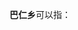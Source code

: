 '''巴仁乡'''可以指：
{{PRC admin/disambig|65/30/22/202/000|65/31/22/200/000|65/31/26/207/000}}
{{disambig|cat=三字中国乡名消歧义}}